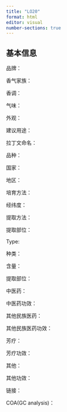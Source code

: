 ```yaml
---
title: "LO20"
format: html
editor: visual
number-sections: true
---
```


## 基本信息

品牌：

香气家族：

香调：

气味：

外观：

建议用途： 

拉丁文命名：

品种： 

国家： 

地区： 

培育方法： 

经纬度： 

提取方法： 

提取部位： 

Type: 

种类： 

含量： 

提取部位： 

中医药： 

中医药功效： 

其他民族医药： 

其他民族医药功效： 

芳疗： 

芳疗功效： 

其他： 

其他功效： 

链接： 

COA(GC analysis)：
